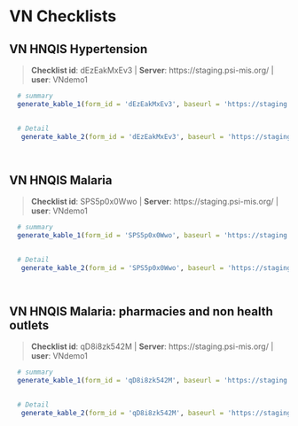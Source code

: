# VN Checklists {#VN}


## VN HNQIS Hypertension 

    
>__Checklist id__: dEzEakMxEv3   | __Server__: https://staging.psi-mis.org/ | __user__: VNdemo1 


```r
  
  # summary
  generate_kable_1(form_id = 'dEzEakMxEv3', baseurl = 'https://staging.psi-mis.org/')
  

  # Detail 
   generate_kable_2(form_id = 'dEzEakMxEv3', baseurl = 'https://staging.psi-mis.org/', ignore_text = T, ignore_parent = T, ignore_real_or_simulated = T)

   
```

## VN HNQIS Malaria 

    
>__Checklist id__: SPS5p0x0Wwo   | __Server__: https://staging.psi-mis.org/ | __user__: VNdemo1 


```r
  
  # summary
  generate_kable_1(form_id = 'SPS5p0x0Wwo', baseurl = 'https://staging.psi-mis.org/')
  

  # Detail 
   generate_kable_2(form_id = 'SPS5p0x0Wwo', baseurl = 'https://staging.psi-mis.org/', ignore_text = T, ignore_parent = T, ignore_real_or_simulated = T)

   
```

## VN HNQIS Malaria: pharmacies and non health outlets 

    
>__Checklist id__: qD8i8zk542M   | __Server__: https://staging.psi-mis.org/ | __user__: VNdemo1 


```r
  
  # summary
  generate_kable_1(form_id = 'qD8i8zk542M', baseurl = 'https://staging.psi-mis.org/')
  

  # Detail 
   generate_kable_2(form_id = 'qD8i8zk542M', baseurl = 'https://staging.psi-mis.org/', ignore_text = T, ignore_parent = T, ignore_real_or_simulated = T)

   
```
